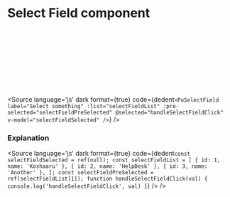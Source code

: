 # Select Field component




<Meta title="Form/Select Field" component={PoSelectField} />

<Description of={PoSelectField} />

<Canvas withToolbar>
<div class="po-grid po-grid-cols-2 po-gap-5 po-bg-white po-p-5 po-rounded-md po-shadow-md">
    <Story inline={true} id="form-select-field--select-field" />
    <br />
    <br />
    <br />
    <br />
    <br />
    <br />
    <br />
    &nbsp;
</div>
</Canvas>

<Source
  language='js'
  dark
  format={true}
  code={dedent`
    <PoSelectField
        label="Select something"
        :list="selectFieldList"
        :pre-selected="selectFieldPreSelected"
        @selected="handleSelectFieldClick"
        v-model="selectFieldSelected"
    />
  `}
/>

### Explanation

<ArgsTable of={PoSelectField} />

<Source
  language='js'
  dark
  format={true}
  code={dedent`
    const selectFieldSelected = ref(null);
    const selectFieldList = [
        { id: 1, name: 'Koshaaru' },
        { id: 2, name: 'HelpDesk' },
        { id: 3, name: 'Another' },
    ];
    const selectFieldPreSelected = ref(selectFieldList[1]);
    function handleSelectFieldClick(val) {
      console.log('handleSelectFieldClick', val)
    }
  `}
/>
/>